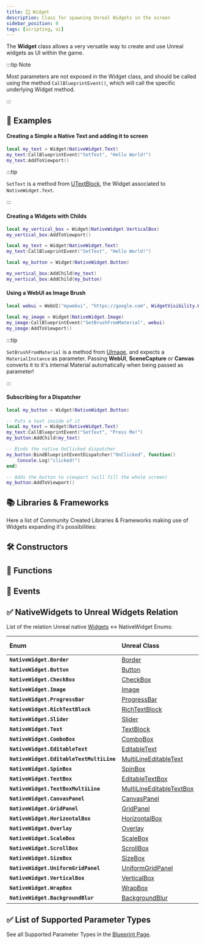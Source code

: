 ```yaml
---
title: 🪟 Widget
description: Class for spawning Unreal Widgets in the screen
sidebar_position: 0
tags: [scripting, ui]
---
```



<HeaderDeclaration type="Class" name="Widget" image="/img/docs/widget.webp" />

The **Widget** class allows a very versatile way to create and use Unreal widgets as UI within the game.

:::tip Note

Most parameters are not exposed in the Widget class, and should be called using the method `CallBlueprintEvent()`, which will call the specific underlying Widget method.

:::


## 🎒 Examples

#### Creating a Simple a Native Text and adding it to screen

```lua title="Client/Index.lua"
local my_text = Widget(NativeWidget.Text)
my_text:CallBlueprintEvent("SetText", "Hello World!")
my_text:AddToViewport()
```

:::tip

`SetText` is a method from [UTextBlock](https://docs.unrealengine.com/5.1/en-US/API/Runtime/UMG/Components/UTextBlock/), the Widget associated to `NativeWidget.Text`.

:::


#### Creating a Widgets with Childs

```lua title="Client/Index.lua"
local my_vertical_box = Widget(NativeWidget.VerticalBox)
my_vertical_box:AddToViewport()

local my_text = Widget(NativeWidget.Text)
my_text:CallBlueprintEvent("SetText", "Hello World!")

local my_button = Widget(NativeWidget.Button)

my_vertical_box:AddChild(my_text)
my_vertical_box:AddChild(my_button)
```


#### Using a WebUI as Image Brush

```lua title="Client/Index.lua"
local webui = WebUI("mywebui", "https://google.com", WidgetVisibility.Hidden)

local my_image = Widget(NativeWidget.Image)
my_image:CallBlueprintEvent("SetBrushFromMaterial", webui)
my_image:AddToViewport()
```

:::tip

`SetBrushFromMaterial` is a method from [UImage](https://docs.unrealengine.com/5.1/en-US/API/Runtime/UMG/Components/UImage/), and expects a `MaterialInstance` as parameter. Passing **WebUI**, **SceneCapture** or **Canvas** converts it to it's internal Material automatically when being passed as parameter!

:::


#### Subscribing for a Dispatcher

```lua title="Client/Index.lua"
local my_button = Widget(NativeWidget.Button)

-- Puts a text inside of it
local my_text = Widget(NativeWidget.Text)
my_text:CallBlueprintEvent("SetText", "Press Me!")
my_button:AddChild(my_text)

-- Binds the native OnClicked dispatcher
my_button:BindBlueprintEventDispatcher("OnClicked", function()
	Console.Log("clicked!")
end)

-- Adds the button to viewport (will fill the whole screen)
my_button:AddToViewport()
```


## 📚 Libraries & Frameworks

Here a list of Community Created Libraries & Frameworks making use of Widgets expanding it's possibilities:


<div className="card-links">

<CardLink
	title="WGUI"
	description="A framework to make User Interfaces by NegativeName"
	image_src="/img/docs/wgui.webp"
	href="https://github.com/NegativeNameNGT/nanos-wgui"
	is_lean={true}
/>

</div>


## 🛠 Constructors

<ConstructorDeclaration type="Class" name="Widget" />


## 🦠 Functions

<FunctionsDeclaration type="Class" name="Widget" />


## 🚀 Events

<EventsDeclaration type="Class" name="Widget" />


## ✅ NativeWidgets to Unreal Widgets Relation

List of the relation Unreal native [Widgets](https://docs.unrealengine.com/5.1/en-US/API/Runtime/UMG/Components/UWidget/) ↔ <Enums>NativeWidget</Enums> Enums:

| Enum | Unreal Class | Is Panel |
| :--- | :--- | :--- |
| **`NativeWidget.Border`** | [Border](https://docs.unrealengine.com/5.1/en-US/API/Runtime/UMG/Components/UBorder/) | ✅ |
| **`NativeWidget.Button`** | [Button](https://docs.unrealengine.com/5.1/en-US/API/Runtime/UMG/Components/UButton/) | ✅ |
| **`NativeWidget.CheckBox`** | [CheckBox](https://docs.unrealengine.com/5.1/en-US/API/Runtime/UMG/Components/UCheckBox/) | ✅ |
| **`NativeWidget.Image`** | [Image](https://docs.unrealengine.com/5.1/en-US/API/Runtime/UMG/Components/UImage/) | ❌ |
| **`NativeWidget.ProgressBar`** | [ProgressBar](https://docs.unrealengine.com/5.1/en-US/API/Runtime/UMG/Components/UProgressBar/) | ❌ |
| **`NativeWidget.RichTextBlock`** | [RichTextBlock](https://docs.unrealengine.com/5.1/en-US/API/Runtime/UMG/Components/URichTextBlock/) | ❌ |
| **`NativeWidget.Slider`** | [Slider](https://docs.unrealengine.com/5.1/en-US/API/Runtime/UMG/Components/USlider/) | ❌ |
| **`NativeWidget.Text`** | [TextBlock](https://docs.unrealengine.com/5.1/en-US/API/Runtime/UMG/Components/UTextBlock/) | ❌ |
| **`NativeWidget.ComboBox`** | [ComboBox](https://docs.unrealengine.com/5.1/en-US/API/Runtime/UMG/Components/UComboBox/) | ❌ |
| **`NativeWidget.EditableText`** | [EditableText](https://docs.unrealengine.com/5.1/en-US/API/Runtime/UMG/Components/UEditableText/) | ❌ |
| **`NativeWidget.EditableTextMultiLine`** | [MultiLineEditableText](https://docs.unrealengine.com/5.1/en-US/API/Runtime/UMG/Components/UMultiLineEditableText/) | ❌ |
| **`NativeWidget.SpinBox`** | [SpinBox](https://docs.unrealengine.com/5.1/en-US/API/Runtime/UMG/Components/USpinBox/) | ❌ |
| **`NativeWidget.TextBox`** | [EditableTextBox](https://docs.unrealengine.com/5.1/en-US/API/Runtime/UMG/Components/UEditableTextBox/) | ❌ |
| **`NativeWidget.TextBoxMultiLine`** | [MultiLineEditableTextBox](https://docs.unrealengine.com/5.1/en-US/API/Runtime/UMG/Components/UMultiLineEditableTextBox/) | ❌ |
| **`NativeWidget.CanvasPanel`** | [CanvasPanel](https://docs.unrealengine.com/5.1/en-US/API/Runtime/UMG/Components/UCanvasPanel/) | ✅ |
| **`NativeWidget.GridPanel`** | [GridPanel](https://docs.unrealengine.com/5.1/en-US/API/Runtime/UMG/Components/UGridPanel/) | ✅ |
| **`NativeWidget.HorizontalBox`** | [HorizontalBox](https://docs.unrealengine.com/5.1/en-US/API/Runtime/UMG/Components/UHorizontalBox/) | ✅ |
| **`NativeWidget.Overlay`** | [Overlay](https://docs.unrealengine.com/5.1/en-US/API/Runtime/UMG/Components/UOverlay/) | ✅ |
| **`NativeWidget.ScaleBox`** | [ScaleBox](https://docs.unrealengine.com/5.1/en-US/API/Runtime/UMG/Components/UScaleBox/) | ✅ |
| **`NativeWidget.ScrollBox`** | [ScrollBox](https://docs.unrealengine.com/5.1/en-US/API/Runtime/UMG/Components/UScrollBox/) | ✅ |
| **`NativeWidget.SizeBox`** | [SizeBox](https://docs.unrealengine.com/5.1/en-US/API/Runtime/UMG/Components/USizeBox/) | ✅ |
| **`NativeWidget.UniformGridPanel`** | [UniformGridPanel](https://docs.unrealengine.com/5.1/en-US/API/Runtime/UMG/Components/UUniformGridPanel/) | ✅ |
| **`NativeWidget.VerticalBox`** | [VerticalBox](https://docs.unrealengine.com/5.1/en-US/API/Runtime/UMG/Components/UVerticalBox/) | ✅ |
| **`NativeWidget.WrapBox`** | [WrapBox](https://docs.unrealengine.com/5.1/en-US/API/Runtime/UMG/Components/UWrapBox/) | ✅ |
| **`NativeWidget.BackgroundBlur`** | [BackgroundBlur](https://docs.unrealengine.com/5.1/en-US/API/Runtime/UMG/Components/UBackgroundBlur/) | ✅ |


## ✅ List of Supported Parameter Types

See all Supported Parameter Types in the [Blueprint Page](/docs/scripting-reference/classes/blueprint.mdx#list-of-supported-parameter-types).